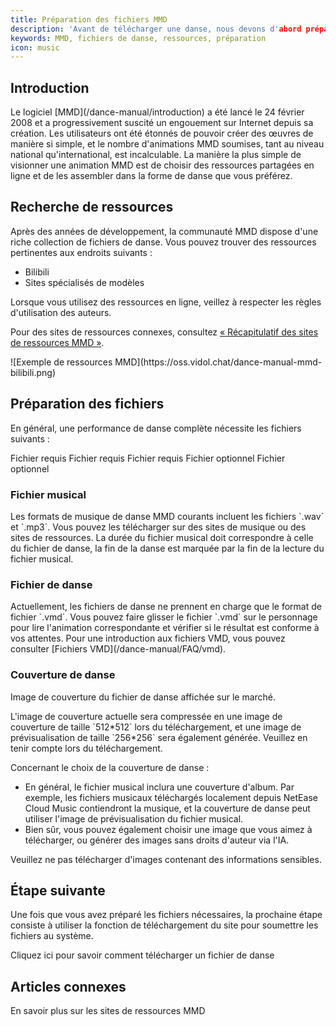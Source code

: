 ```yaml
---
title: Préparation des fichiers MMD
description: 'Avant de télécharger une danse, nous devons d'abord préparer les ressources liées à MMD. Ce guide vous aidera à comprendre quels fichiers préparer et comment les obtenir.'
keywords: MMD, fichiers de danse, ressources, préparation
icon: music
---
```


## Introduction

<Note>
Le logiciel [MMD](/dance-manual/introduction) a été lancé le 24 février 2008 et a progressivement suscité un engouement sur Internet depuis sa création. Les utilisateurs ont été étonnés de pouvoir créer des œuvres de manière si simple, et le nombre d'animations MMD soumises, tant au niveau national qu'international, est incalculable. La manière la plus simple de visionner une animation MMD est de choisir des ressources partagées en ligne et de les assembler dans la forme de danse que vous préférez.
</Note>

## Recherche de ressources

Après des années de développement, la communauté MMD dispose d'une riche collection de fichiers de danse. Vous pouvez trouver des ressources pertinentes aux endroits suivants :

- Bilibili
- Sites spécialisés de modèles

<Warning>
Lorsque vous utilisez des ressources en ligne, veillez à respecter les règles d'utilisation des auteurs.
</Warning>

Pour des sites de ressources connexes, consultez [« Récapitulatif des sites de ressources MMD »](/dance-manual/resources).

<Frame>
  ![Exemple de ressources MMD](https://oss.vidol.chat/dance-manual-mmd-bilibili.png)
</Frame>

## Préparation des fichiers

En général, une performance de danse complète nécessite les fichiers suivants :

<CardGroup cols={2}>
  <Card title="Musique de fond" icon="music">
    Fichier requis
  </Card>
  <Card title="Fichier de mouvement de danse" icon="person-walking">
    Fichier requis
  </Card>
  <Card title="Image de couverture" icon="image">
    Fichier requis
  </Card>
  <Card title="Trajectoire de la caméra" icon="video">
    Fichier optionnel
  </Card>
  <Card title="Conception de la scène" icon="masks-theater">
    Fichier optionnel
  </Card>
</CardGroup>

### Fichier musical

<Steps>
  <Step title="Format de fichier">
    Les formats de musique de danse MMD courants incluent les fichiers `.wav` et `.mp3`.
  </Step>
  <Step title="Méthode d'obtention">
    Vous pouvez les télécharger sur des sites de musique ou des sites de ressources.
  </Step>
  <Step title="Remarques">
    La durée du fichier musical doit correspondre à celle du fichier de danse, la fin de la danse est marquée par la fin de la lecture du fichier musical.
  </Step>
</Steps>

### Fichier de danse

<Steps>
  <Step title="Format de fichier">
    Actuellement, les fichiers de danse ne prennent en charge que le format de fichier `.vmd`.
  </Step>
  <Step title="Méthode d'utilisation">
    Vous pouvez faire glisser le fichier `.vmd` sur le personnage pour lire l'animation correspondante et vérifier si le résultat est conforme à vos attentes.
  </Step>
  <Step title="En savoir plus">
    Pour une introduction aux fichiers VMD, vous pouvez consulter [Fichiers VMD](/dance-manual/FAQ/vmd).
  </Step>
</Steps>

### Couverture de danse

Image de couverture du fichier de danse affichée sur le marché.

<Info>
L'image de couverture actuelle sera compressée en une image de couverture de taille `512*512` lors du téléchargement, et une image de prévisualisation de taille `256*256` sera également générée. Veuillez en tenir compte lors du téléchargement.
</Info>

Concernant le choix de la couverture de danse :

- En général, le fichier musical inclura une couverture d'album. Par exemple, les fichiers musicaux téléchargés localement depuis NetEase Cloud Music contiendront la musique, et la couverture de danse peut utiliser l'image de prévisualisation du fichier musical.
- Bien sûr, vous pouvez également choisir une image que vous aimez à télécharger, ou générer des images sans droits d'auteur via l'IA.

<Warning>
Veuillez ne pas télécharger d'images contenant des informations sensibles.
</Warning>

## Étape suivante

Une fois que vous avez préparé les fichiers nécessaires, la prochaine étape consiste à utiliser la fonction de téléchargement du site pour soumettre les fichiers au système.

<Card title="Télécharger le fichier de danse" icon="upload" href="/dance-manual/qucikstart/upload-dance">
  Cliquez ici pour savoir comment télécharger un fichier de danse
</Card>

## Articles connexes

<CardGroup cols={2}>
  <Card title="Ressources MMD" icon="link" href="/dance-manual/resources">
    En savoir plus sur les sites de ressources MMD
  </Card>
</CardGroup>

